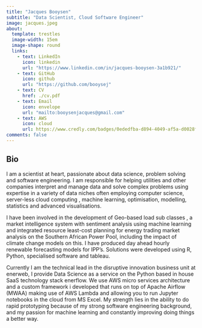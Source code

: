 ```yaml
---
title: "Jacques Booysen"
subtitle: "Data Scientist, Cloud Software Engineer"
image: jacques.jpeg
about:
  template: trestles
  image-width: 15em
  image-shape: round
  links:
    - text: LinkedIn
      icon: linkedin
      url: "https://www.linkedin.com/in/jacques-booysen-3a1b921/"
    - text: GitHub
      icon: github
      url: "https://github.com/booysej"
    - text: CV
      href: ./cv.pdf
    - text: Email
      icon: envelope
      url: "mailto:booysenjacques@gmail.com"
    - text: AWS
      icon: cloud
      url: https://www.credly.com/badges/0ededfba-d894-4049-af5a-d0028f516a23/linked_in?t=rhbncw
comments: false
---
```


<!-- ::: {.column-page} -->

## Bio

I am a scientist at heart, passionate about data science, problem solving and software engineering. I am responsible for helping utilities and other companies interpret and manage data and solve complex problems using expertise in a variety of data niches often employing computer science, server-less cloud computing , machine learning, optimisation, modelling, statistics and advanced visualisations.

I have been involved in the development of Geo-based load sub classes , a market intelligence system with sentiment analysis using machine learning and integrated resource least-cost planning for energy trading market analysis on the Southern African Power Pool, including the impact of climate change models on this. I have produced day ahead hourly renewable forecasting models for IPP's. Solutions were developed using R, Python, specialised software and tableau.

Currently I am the technical lead in the disruptive innovation business unit at enerweb, I provide Data Science as a service on the Python based in house SaaS technology stack enerflow. We use AWS micro services architecture and a custom framework i developed that runs on top of Apache Airflow (MWAA) making use of AWS Lambda and allowing you to run Jupyter notebooks in the cloud from MS Excel. My strength lies in the ability to do rapid prototyping because of my strong software engineering background, and my passion for machine learning and constantly improving doing things a better way.

<!-- I've worked to apply data science techniques to challenges, serving team lead in  -->

<!-- On this site I keep a list of [my publications](papers), [presentations](talks),  -->

<!-- and [my CV](cv.pdf), as well as a [technical blog](blog.html). -->

<!-- <p></p> -->

<!-- ## Education -->

<!-- **State University of New York College of Environmental Science and Forestry**   -->

<!-- Syracuse, NY -->

<!-- Ph.D. in Environmental Science | August 2020 - Present (Expected 2024)   -->

<!-- B.S. in Forest Ecosystem Science | August 2015 - December 2018 -->

<!-- <p></p> -->

<!-- ## Selected Projects -->

<!-- #### Publications -->

<!-- **unifir: A Unifying API for Interacting with Unity from R.** Mahoney, MJ, Beier, CM, and Ackerman, AC. 2022. Journal of Open Source Software 7(73): 4388. [https://doi.org/10.21105/joss.04388](https://doi.org/10.21105/joss.04388) -->

<!-- **terrainr: An R package for creating immersive virtual environments.** Mahoney, MJ, Beier, CM, and Ackerman, AC. 2022. Journal of Open Source Software, 7(69): 4060. [https://doi.org/10.21105/joss.04060](https://doi.org/10.21105/joss.04060) -->

<!-- **Stem size selectivity is stronger than species preferences for beaver, a central place forager.**  Mahoney, M. J. and Stella, J. C. 2020. Forest Ecology and Management, 475, 118331. [https://doi.org/10.1016/j.foreco.2020.118331](https://doi.org/10.1016/j.foreco.2020.118331). -->

<!-- #### R Packages -->

<!-- **[unifir](https://github.com/mikemahoney218/unifir)** | A Unifying API for Working with Unity in R | 2022   -->

<!-- **[terrainr](https://github.com/ropensci/terrainr)** | Retrieve Data from the USGS National Map and Transform it for 3D Landscape Visualizations | 2021   -->

<!-- **[heddlr](https://github.com/mikemahoney218/heddlr)** | Functional Programming Concepts for R Markdown Documents | 2020 -->

<!-- ::: -->

<!-- <link rel="me" href="https://fosstodon.org/@MikeMahoney218"> -->

